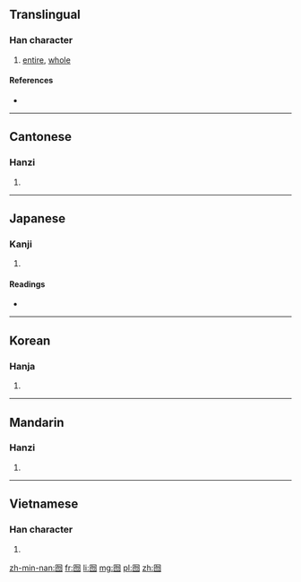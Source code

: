 ==Translingual==

===Han character===
{{Han char|rn=31|rad=囗|as=04|sn=7|four=6022<sub>7</sub>|canj=田心竹竹 (WPHH)}}

# [[entire]], [[whole]]

====References====
* {{Han ref|kx=0217.140|dkj=04711|dj=0444.170|hdz=10715.130|uh=56EB|ud=22251|bh=A77A|bd=42874}}

----

==Cantonese==

===Hanzi===
{{yue-hanzi|jyut=|y=fat1}}

# {{defn|lang=yue|sort=囗04}}

----

==Japanese==

===Kanji===
{{ja-kanji|grade=|rs=囗04}}

# {{defn|lang=ja|sort=囗04}}

====Readings====
* {{ja-readings|on=[[こつ]] (kotsu), [[こち]] (kochi)|kun=[[まつたし]] (matsutashi), [[はつきりしない]] (hatsukirishinai)}}

----

==Korean==

===Hanja===
{{ko-hanja|hangeul=홀|rv=hol|mr=hol}}

# {{defn|lang=ko|sort=囗04}}

----

==Mandarin==

===Hanzi===
{{cmn-hanzi|pin=[[hú]] ([[hu2]]), [[é]] ([[e2]])|wg=hu<sup>2</sup>, o<sup>2</sup>}}

# {{defn|lang=cmn|sort=囗04}}

----

==Vietnamese==

===Han character===
{{vi-hantu|[[hốt]]|rs=囗04}}

# {{defn|lang=vi|sort=囗04}}

[[zh-min-nan:囫]]
[[fr:囫]]
[[li:囫]]
[[mg:囫]]
[[pl:囫]]
[[zh:囫]]